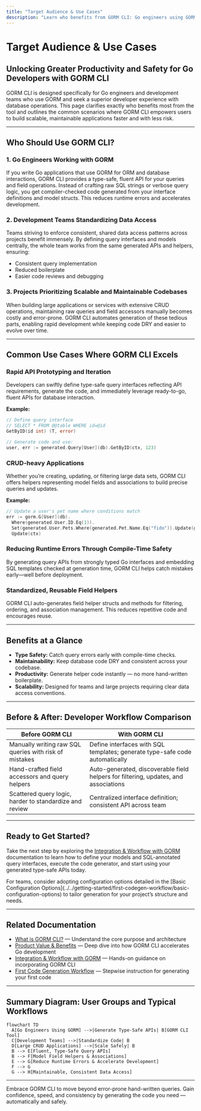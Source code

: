 ```yaml
---
title: "Target Audience & Use Cases"
description: "Learn who benefits from GORM CLI: Go engineers using GORM seeking better safety and developer experience, teams standardizing data access, and projects needing scalable, maintainable, and DRY code. Includes common use cases such as rapid API prototyping and CRUD-heavy apps."
---
```


# Target Audience & Use Cases

## Unlocking Greater Productivity and Safety for Go Developers with GORM CLI

GORM CLI is designed specifically for Go engineers and development teams who use GORM and seek a superior developer experience with database operations. This page clarifies exactly who benefits most from the tool and outlines the common scenarios where GORM CLI empowers users to build scalable, maintainable applications faster and with less risk.

---

## Who Should Use GORM CLI?

### 1. Go Engineers Working with GORM

If you write Go applications that use GORM for ORM and database interactions, GORM CLI provides a type-safe, fluent API for your queries and field operations. Instead of crafting raw SQL strings or verbose query logic, you get compiler-checked code generated from your interface definitions and model structs. This reduces runtime errors and accelerates development.

### 2. Development Teams Standardizing Data Access

Teams striving to enforce consistent, shared data access patterns across projects benefit immensely. By defining query interfaces and models centrally, the whole team works from the same generated APIs and helpers, ensuring:

- Consistent query implementation
- Reduced boilerplate
- Easier code reviews and debugging

### 3. Projects Prioritizing Scalable and Maintainable Codebases

When building large applications or services with extensive CRUD operations, maintaining raw queries and field accessors manually becomes costly and error-prone. GORM CLI automates generation of these tedious parts, enabling rapid development while keeping code DRY and easier to evolve over time.

---

## Common Use Cases Where GORM CLI Excels

### Rapid API Prototyping and Iteration

Developers can swiftly define type-safe query interfaces reflecting API requirements, generate the code, and immediately leverage ready-to-go, fluent APIs for database interaction.

**Example:**

```go
// Define query interface
// SELECT * FROM @@table WHERE id=@id
GetByID(id int) (T, error)

// Generate code and use:
user, err := generated.Query[User](db).GetByID(ctx, 123)
```

### CRUD-heavy Applications

Whether you’re creating, updating, or filtering large data sets, GORM CLI offers helpers representing model fields and associations to build precise queries and updates.

**Example:**

```go
// Update a user's pet name where conditions match
err := gorm.G[User](db).
  Where(generated.User.ID.Eq(1)).
  Set(generated.User.Pets.Where(generated.Pet.Name.Eq("fido")).Update(generated.Pet.Name.Set("rex"))).
  Update(ctx)
```

### Reducing Runtime Errors Through Compile-Time Safety

By generating query APIs from strongly typed Go interfaces and embedding SQL templates checked at generation time, GORM CLI helps catch mistakes early—well before deployment.

### Standardized, Reusable Field Helpers

GORM CLI auto-generates field helper structs and methods for filtering, ordering, and association management. This reduces repetitive code and encourages reuse.

---

## Benefits at a Glance

- **Type Safety:** Catch query errors early with compile-time checks.
- **Maintainability:** Keep database code DRY and consistent across your codebase.
- **Productivity:** Generate helper code instantly — no more hand-written boilerplate.
- **Scalability:** Designed for teams and large projects requiring clear data access conventions.

---

## Before & After: Developer Workflow Comparison

| Before GORM CLI | With GORM CLI |
|-----------------|--------------|
| Manually writing raw SQL queries with risk of mistakes | Define interfaces with SQL templates; generate type-safe code automatically |
| Hand-crafted field accessors and query helpers | Auto-generated, discoverable field helpers for filtering, updates, and associations |
| Scattered query logic, harder to standardize and review | Centralized interface definition; consistent API across team |

---

## Ready to Get Started?

Take the next step by exploring the [Integration & Workflow with GORM](./integration-workflow) documentation to learn how to define your models and SQL-annotated query interfaces, execute the code generator, and start using your generated type-safe APIs today.

<Tip>
For teams, consider adopting configuration options detailed in the [Basic Configuration Options](../../getting-started/first-codegen-workflow/basic-configuration-options) to tailor generation for your project’s structure and needs.
</Tip>

---

## Related Documentation

- [What is GORM CLI?](./what-is-gorm-cli) — Understand the core purpose and architecture
- [Product Value & Benefits](./value-prop-and-benefits) — Deep dive into how GORM CLI accelerates Go development
- [Integration & Workflow with GORM](./integration-workflow) — Hands-on guidance on incorporating GORM CLI
- [First Code Generation Workflow](../../getting-started/first-codegen-workflow/prepare-models-interfaces) — Stepwise instruction for generating your first code

---

## Summary Diagram: User Groups and Typical Workflows

```mermaid
flowchart TD
  A[Go Engineers Using GORM] -->|Generate Type-Safe APIs| B[GORM CLI Tool]
  C[Development Teams] -->|Standardize Code| B
  D[Large CRUD Applications] -->|Scale Safely| B
  B --> E[Fluent, Type-Safe Query APIs]
  B --> F[Model Field Helpers & Associations]
  E --> G[Reduce Runtime Errors & Accelerate Development]
  F --> G
  G --> H[Maintainable, Consistent Data Access]
```

---

Embrace GORM CLI to move beyond error-prone hand-written queries. Gain confidence, speed, and consistency by generating the code you need — automatically and safely.